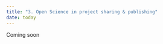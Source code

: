 ```yaml
---
title: "3. Open Science in project sharing & publishing"
date: today
---
```


::: {.callout-note}
Coming soon
:::

